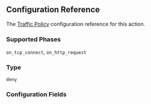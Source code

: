 
## Configuration Reference

The [Traffic Policy](/traffic-policy/) configuration
reference for this action.

### Supported Phases

`on_tcp_connect`, `on_http_request`

### Type

`deny`

### Configuration Fields

<Tabs groupId="phase" queryString="phase">
	<Tab title="on_http_request" label="on_http_request">
		<HTTP />
	</TabItem>
	<Tab title="on_tcp_connect" label="on_tcp_connect">
		<TCP />
	</TabItem>
</Tabs>
